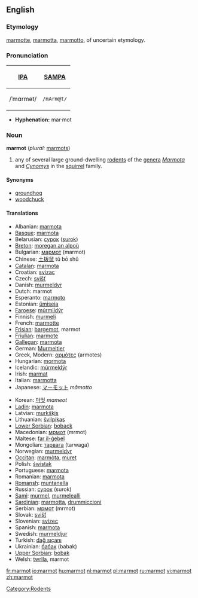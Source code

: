 ==English==

===Etymology===
{{F.}} [[marmotte]], {{It.}} [[marmotta]], [[marmotto]], of uncertain etymology.

===Pronunciation===
{| border=1 cellpadding=5
! [[w:IPA|IPA]] !! [[w:SAMPA|SAMPA]]
|-
| /ˈmɑrmət/ || <tt>/mArm@t/</tt>
|}

*'''Hyphenation:''' mar·mot

===Noun===
{{wikipedia}}
'''marmot''' (''plural:'' [[marmots]])

# any of several large ground-dwelling [[rodent]]s of the [[genera]] ''[[Marmota]]'' and ''[[Cynomys]]'' in the [[squirrel]] family.

====Synonyms====
* [[groundhog]]
* [[woodchuck]]

====Translations====
{{top}}
*Albanian: [[marmota]]
*[[Basque]]: [[marmota]]
*Belarusian: [[сурок]] ([[surok]])
*[[Breton]]: [[moregan an alpoù]]
*Bulgarian: [[мармот]] (marmot)
*Chinese: [[土拨鼠]] tǔ bō shǔ
*[[Catalan]]: [[marmota]]
*Croatian: [[svizac]]
*Czech: [[svišť]] {{m}}
*Danish: [[murmeldyr]]
*Dutch: marmot
*Esperanto: [[marmoto]]
*Estonian: [[ümiseja]]
*[[Faroese]]: [[múrmildýr]]
*Finnish: [[murmeli]]
*French: [[marmotte]] {{f}}
*[[Frisian]]: [[bargemot]], marmot
*[[Friulian]]: [[marmote]]
*[[Gallegan]]: [[marmota]]
*German: [[Murmeltier]] {{n}}
*Greek, Modern: [[αρμότες]] (armotes)
*Hungarian: [[mormota]]
*Icelandic: [[múrmeldýr]]
*Irish: [[marmat]]
*Italian: [[marmotta]]
*Japanese: [[マーモット]] ''māmotto''
{{mid}}
*Korean: [[마멋]] ''mameot''
*[[Ladin]]: [[marmota]]
*Latvian: [[murkšķis]]
*Lithuanian: [[švilpikas]]
*[[Lower Sorbian]]: [[boback]]
*Macedonian: [[мрмот]] (mrmot)
*Maltese: [[far il-ġebel]]
*Mongolian: [[тарвага]] (tarwaga)
*Norwegian: [[murmeldyr]]
*[[Occitan]]: [[marmòta]], [[muret]]
*Polish: [[świstak]]
*Portuguese: [[marmota]]
*Romanian: [[marmota]]
*[[Romansh]]: [[muntanella]]
*Russian: [[сурок]] (surok)
*[[Sami]]: [[murmel]], [[murmelealli]]
*[[Sardinian]]: [[marmotta]], [[drummiccioni]]
*Serbian: [[мрмот]] (mrmot)
*Slovak: [[svišť]]
*Slovenian: [[svizec]] {{m}}
*Spanish: [[marmota]] {{f}}
*Swedish: [[murmeldjur]]
*Turkish: [[dağ sıçanı]]
*Ukrainian: [[бабак]] (babak)
*[[Upper Sorbian]]: [[bobak]]
*Welsh: [[twrlla]], marmot
{{bottom}}
{{commonspar|Marmota}}

[[Category:Rodents]]

[[fr:marmot]]
[[io:marmot]]
[[hu:marmot]]
[[nl:marmot]]
[[pl:marmot]]
[[ru:marmot]]
[[vi:marmot]]
[[zh:marmot]]